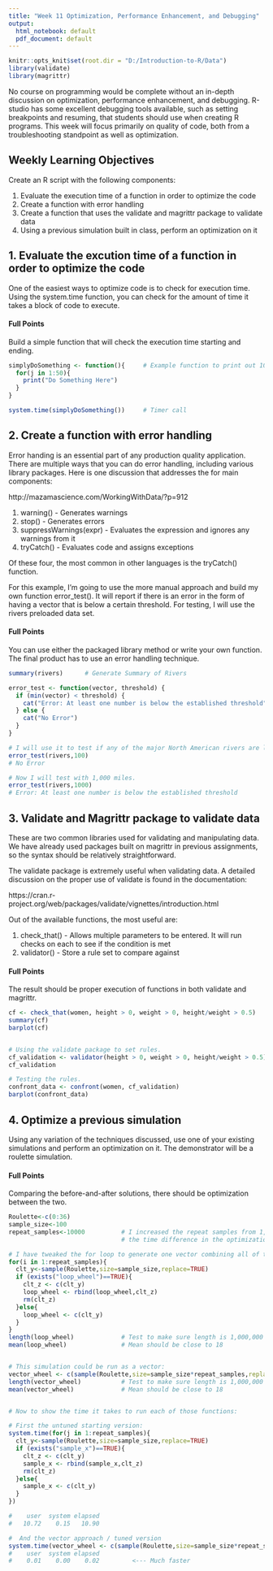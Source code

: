 ```yaml
---
title: "Week 11 Optimization, Performance Enhancement, and Debugging"
output:
  html_notebook: default
  pdf_document: default
---
```

```r
knitr::opts_knit$set(root.dir = "D:/Introduction-to-R/Data")
library(validate)
library(magrittr)
```
No course on programming would be complete without an in-depth discussion on optimization, performance enhancement, and debugging. R-studio has some excellent debugging tools available, such as setting breakpoints and resuming, that students should use when creating R programs. This week will focus primarily on quality of code, both from a troubleshooting standpoint as well as optimization.

## Weekly Learning Objectives
Create an R script with the following components:

1. Evaluate the execution time of a function in order to optimize the code
2. Create a function with error handling
3. Create a function that uses the validate and magrittr package to validate data
4. Using a previous simulation built in class, perform an optimization on it

## 1. Evaluate the excution time of a function in order to optimize the code
One of the easiest ways to optimize code is to check for execution time.  Using the system.time function, you can check for the amount of time it takes a block of code to execute.  

#### Full Points
Build a simple function that will check the execution time starting and ending.
```r
simplyDoSomething <- function(){     # Example function to print out 100 times
  for(j in 1:50){
    print("Do Something Here")
  }
}

system.time(simplyDoSomething())     # Timer call
```
## 2. Create a function with error handling
Error handing is an essential part of any production quality application.  There are multiple ways that you can do error handling, including various library packages.  Here is one discussion that addresses the for main components:

http://mazamascience.com/WorkingWithData/?p=912

1. warning() - Generates warnings
2. stop() - Generates errors
3. suppressWarnings(expr) - Evaluates the expression and ignores any warnings from it
4. tryCatch() - Evaluates code and assigns exceptions

Of these four, the most common in other languages is the tryCatch() function.  

For this example, I'm going to use the more manual approach and build my own function error_test().  It will report if there is an error in the form of having a vector that is below a certain threshold.  For testing, I will use the rivers preloaded data set.

#### Full Points
You can use either the packaged library method or write your own function.  The final product has to use an error handling technique.
```r
summary(rivers)      # Generate Summary of Rivers

error_test <- function(vector, threshold) {
  if (min(vector) < threshold) {
    cat("Error: At least one number is below the established threshold")
  } else {
    cat("No Error")
  }
}

# I will use it to test if any of the major North American rivers are less than 100 miles.
error_test(rivers,100)
# No Error

# Now I will test with 1,000 miles.
error_test(rivers,1000)
# Error: At least one number is below the established threshold
```

## 3. Validate and Magrittr package to validate data
These are two common libraries used for validating and manipulating data.  We have already used packages built on magrittr in previous assignments, so the syntax should be relatively straightforward.

The validate package is extremely useful when validating data.  A detailed discussion on the proper use of validate is found in the documentation:

https://cran.r-project.org/web/packages/validate/vignettes/introduction.html

Out of the available functions, the most useful are:

1. check_that() - Allows multiple parameters to be entered.  It will run checks on each to see if the condition is met
2. validator() - Store a rule set to compare against

#### Full Points
The result should be proper execution of functions in both validate and magrittr.
```r
cf <- check_that(women, height > 0, weight > 0, height/weight > 0.5)
summary(cf)
barplot(cf)


# Using the validate package to set rules.
cf_validation <- validator(height > 0, weight > 0, height/weight > 0.5)
cf_validation

# Testing the rules.
confront_data <- confront(women, cf_validation)
barplot(confront_data)
```

## 4. Optimize a previous simulation
Using any variation of the techniques discussed, use one of your existing simulations and perform an optimization on it.  The demonstrator will be a roulette simulation.

#### Full Points
Comparing the before-and-after solutions, there should be optimization between the two.
```r
Roulette<-c(0:36)
sample_size<-100
repeat_samples<-10000          # I increased the repeat samples from 1,000 to 10,000 to better display 
                               # the time difference in the optimization.

# I have tweaked the for loop to generate one vector combining all of the simulations.
for(i in 1:repeat_samples){
  clt_y<-sample(Roulette,size=sample_size,replace=TRUE)
  if (exists("loop_wheel")==TRUE){
    clt_z <- c(clt_y)
    loop_wheel <- rbind(loop_wheel,clt_z)
    rm(clt_z)
  }else{
    loop_wheel <- c(clt_y)
  }
}
length(loop_wheel)             # Test to make sure length is 1,000,000
mean(loop_wheel)               # Mean should be close to 18


# This simulation could be run as a vector:
vector_wheel <- c(sample(Roulette,size=sample_size*repeat_samples,replace=TRUE))
length(vector_wheel)           # Test to make sure length is 1,000,000
mean(vector_wheel)             # Mean should be close to 18


# Now to show the time it takes to run each of those functions:

# First the untuned starting version:
system.time(for(j in 1:repeat_samples){
  clt_y<-sample(Roulette,size=sample_size,replace=TRUE)
  if (exists("sample_x")==TRUE){
    clt_z <- c(clt_y)
    sample_x <- rbind(sample_x,clt_z)
    rm(clt_z)
  }else{
    sample_x <- c(clt_y)
  }
})

#    user  system elapsed 
#   10.72    0.15   10.90         

#  And the vector approach / tuned version
system.time(vector_wheel <- c(sample(Roulette,size=sample_size*repeat_samples,replace=TRUE)))
#    user  system elapsed 
#    0.01    0.00    0.02         <--- Much faster
```
